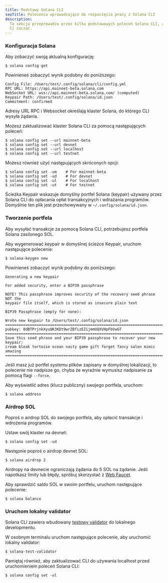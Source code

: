 ```yaml
---
title: Podstawy Solana CLI
seoTitle: Polecenia wprowadzające do rozpoczęcia pracy z Solana CLI
description:
  Ta sekcja przeprowadza przez kilka podstawowych poleceń Solana CLI, aby pomóc
  Ci zacząć.
---
```


<Steps>
<Step>

### Konfiguracja Solana

Aby zobaczyć swoją aktualną konfigurację:

```terminal
$ solana config get
```

Powinieneś zobaczyć wynik podobny do poniższego:

```
Config File: /Users/test/.config/solana/cli/config.yml
RPC URL: https://api.mainnet-beta.solana.com
WebSocket URL: wss://api.mainnet-beta.solana.com/ (computed)
Keypair Path: /Users/test/.config/solana/id.json
Commitment: confirmed
```

Adresy URL RPC i Websocket określają klaster Solana, do którego CLI wysyła
żądania.

Możesz zaktualizować klaster Solana CLI za pomocą następujących poleceń:

```terminal
$ solana config set --url mainnet-beta
$ solana config set --url devnet
$ solana config set --url localhost
$ solana config set --url testnet
```

Możesz również użyć następujących skróconych opcji:

```terminal
$ solana config set -um    # For mainnet-beta
$ solana config set -ud    # For devnet
$ solana config set -ul    # For localhost
$ solana config set -ut    # For testnet
```

Ścieżka Keypair wskazuje domyślny portfel Solana (keypair) używany przez Solana
CLI do opłacania opłat transakcyjnych i wdrażania programów. Domyślnie ten plik
jest przechowywany w `~/.config/solana/id.json`.

</Step>
<Step>

### Tworzenie portfela

Aby wysyłać transakcje za pomocą Solana CLI, potrzebujesz portfela Solana
zasilonego SOL.

Aby wygenerować keypair w domyślnej ścieżce Keypair, uruchom następujące
polecenie:

```terminal
$ solana-keygen new
```

Powinieneś zobaczyć wynik podobny do poniższego:

```
Generating a new keypair

For added security, enter a BIP39 passphrase

NOTE! This passphrase improves security of the recovery seed phrase NOT the
keypair file itself, which is stored as insecure plain text

BIP39 Passphrase (empty for none):

Wrote new keypair to /Users/test/.config/solana/id.json
===========================================================================
pubkey: 8dBTPrjnkXyuQK3KDt9wrZBfizEZijmmUQXVHpFbVwGT
===========================================================================
Save this seed phrase and your BIP39 passphrase to recover your new keypair:
cream bleak tortoise ocean nasty game gift forget fancy salon mimic amazing
===========================================================================
```

<Callout type="info">

Jeśli masz już portfel systemu plików zapisany w domyślnej lokalizacji, to
polecenie nie nadpisze go, chyba że wyraźnie wymusisz nadpisanie za pomocą flagi
`--force`.

</Callout>

Aby wyświetlić adres (klucz publiczny) swojego portfela, uruchom:

```terminal
$ solana address
```

</Step>
<Step>

### Airdrop SOL

Poproś o airdrop SOL do swojego portfela, aby opłacić transakcje i wdrożenia
programów.

Ustaw swój klaster na devnet:

```terminal
$ solana config set -ud
```

Następnie poproś o airdrop devnet SOL:

```terminal
$ solana airdrop 2
```

<Callout>

Airdropy na devnecie ograniczają żądania do 5 SOL na żądanie. Jeśli napotkasz
limity lub błędy, spróbuj skorzystać z [Web Faucet](https://faucet.solana.com).

</Callout>

Aby sprawdzić saldo SOL w swoim portfelu, uruchom następujące polecenie:

```terminal
$ solana balance
```

</Step>
<Step>

### Uruchom lokalny validator

Solana CLI zawiera wbudowany
[testowy validator](https://docs.anza.xyz/cli/examples/test-validator) do
lokalnego developmentu.

W osobnym terminalu uruchom następujące polecenie, aby uruchomić lokalny
validator:

```terminal
$ solana-test-validator
```

<Callout>

Pamiętaj również, aby zaktualizować CLI do używania localhost przed
uruchomieniem poleceń Solana CLI:

```terminal
$ solana config set -ul
```

</Callout>

</Step>
</Steps>
